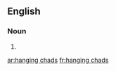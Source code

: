 ==English==

===Noun===
{{head|en|plural|head=[[hang]]ing [[chad]]s}}

# {{plural of|hanging chad|lang=en|nocat=1}}

[[ar:hanging chads]]
[[fr:hanging chads]]